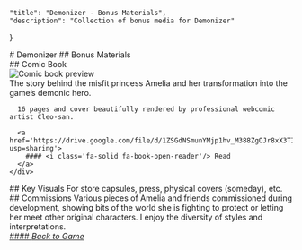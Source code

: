 

    "title": "Demonizer - Bonus Materials",
    "description": "Collection of bonus media for Demonizer"
}

<hgroup>
  # Demonizer
  ## Bonus Materials
</hgroup>
<section>
  ## Comic Book
  <div class='grid'>
    <img src={ComicImg} alt='Comic book preview' width={320} height={320} style={{marginBottom: '1rem'}}/>
    <div>
      The story behind the misfit princess Amelia and her transformation into the game’s demonic hero.

      16 pages and cover beautifully rendered by professional webcomic artist Cleo-san.

      <a href='https://drive.google.com/file/d/1ZSGdNSmunYMjp1hv_M388ZgOJr8xX3TI/view?usp=sharing'>
        #### <i class='fa-solid fa-book-open-reader'/> Read
      </a>
    </div>
  </div>
</section>
<section>
  ## Key Visuals
  For store capsules, press, physical covers (someday), etc.
  <Gallery items={KeyArtItems} />
  ## Commissions
  Various pieces of Amelia and friends commissioned during development, showing bits of the world she is fighting to protect or letting her meet other original characters. I enjoy the diversity of styles and interpretations.
  <Gallery items={CommissionItems} columns={4}/>
</section>
<section>
  <a href='/demonizer'>
    #### <i class='fa-solid fa-arrow-left'/> Back to Game
  </a>
</section>
